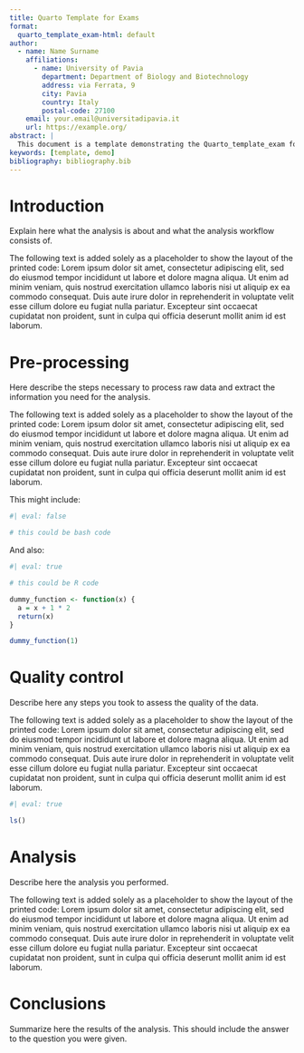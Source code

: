 ```yaml
---
title: Quarto Template for Exams
format:
  quarto_template_exam-html: default
author:
  - name: Name Surname
    affiliations:
      - name: University of Pavia
        department: Department of Biology and Biotechnology
        address: via Ferrata, 9
        city: Pavia
        country: Italy
        postal-code: 27100
    email: your.email@universitadipavia.it
    url: https://example.org/
abstract: |
  This document is a template demonstrating the Quarto_template_exam format.
keywords: [template, demo]
bibliography: bibliography.bib  
---
```


# Introduction

Explain here what the analysis is about and what the analysis workflow consists of.


The following text is added solely as a placeholder to show the layout of the printed code:
Lorem ipsum dolor sit amet, consectetur adipiscing elit, sed do eiusmod tempor incididunt ut labore et dolore magna aliqua. Ut enim ad minim veniam, quis nostrud exercitation ullamco laboris nisi ut aliquip ex ea commodo consequat. Duis aute irure dolor in reprehenderit in voluptate velit esse cillum dolore eu fugiat nulla pariatur. Excepteur sint occaecat cupidatat non proident, sunt in culpa qui officia deserunt mollit anim id est laborum.


# Pre-processing

Here describe the steps necessary to process raw data and extract the information you need for the analysis.



The following text is added solely as a placeholder to show the layout of the printed code:
Lorem ipsum dolor sit amet, consectetur adipiscing elit, sed do eiusmod tempor incididunt ut labore et dolore magna aliqua. Ut enim ad minim veniam, quis nostrud exercitation ullamco laboris nisi ut aliquip ex ea commodo consequat. Duis aute irure dolor in reprehenderit in voluptate velit esse cillum dolore eu fugiat nulla pariatur. Excepteur sint occaecat cupidatat non proident, sunt in culpa qui officia deserunt mollit anim id est laborum.



This might include:

```bash
#| eval: false

# this could be bash code
```

And also:

```r
#| eval: true

# this could be R code

dummy_function <- function(x) {
  a = x + 1 * 2
  return(x)
}

dummy_function(1)

```


# Quality control

Describe here any steps you took to assess the quality of the data.



The following text is added solely as a placeholder to show the layout of the printed code:
Lorem ipsum dolor sit amet, consectetur adipiscing elit, sed do eiusmod tempor incididunt ut labore et dolore magna aliqua. Ut enim ad minim veniam, quis nostrud exercitation ullamco laboris nisi ut aliquip ex ea commodo consequat. Duis aute irure dolor in reprehenderit in voluptate velit esse cillum dolore eu fugiat nulla pariatur. Excepteur sint occaecat cupidatat non proident, sunt in culpa qui officia deserunt mollit anim id est laborum.

```r
#| eval: true

ls()
```



# Analysis

Describe here the analysis you performed.



The following text is added solely as a placeholder to show the layout of the printed code:
Lorem ipsum dolor sit amet, consectetur adipiscing elit, sed do eiusmod tempor incididunt ut labore et dolore magna aliqua. Ut enim ad minim veniam, quis nostrud exercitation ullamco laboris nisi ut aliquip ex ea commodo consequat. Duis aute irure dolor in reprehenderit in voluptate velit esse cillum dolore eu fugiat nulla pariatur. Excepteur sint occaecat cupidatat non proident, sunt in culpa qui officia deserunt mollit anim id est laborum.



# Conclusions

Summarize here the results of the analysis.
This should include the answer to the question you were given.

